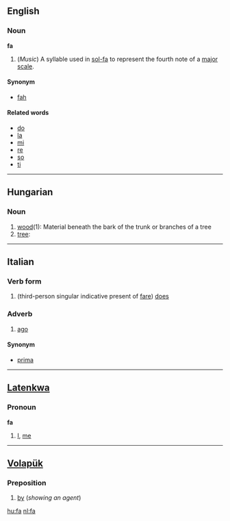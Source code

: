 ==English==
===Noun===
'''fa'''

#(''Music'') A syllable used in [[sol-fa]] to represent the fourth note of a [[major scale]].

====Synonym====
*[[fah]]

====Related words====
*[[do]]
*[[la]]
*[[mi]]
*[[re]]
*[[so]]
*[[ti]]

----

==Hungarian== 
===Noun=== 

#[[wood]](1): Material beneath the bark of the trunk or branches of a tree
#[[tree]]:

----

==Italian==
===Verb form===
# (third-person singular indicative present of [[fare]]) [[does]]

===Adverb===
#[[ago]]

====Synonym====
*[[prima]]

----

==[[Latenkwa]]==
===Pronoun===
'''fa'''

#[[I]], [[me]]

----

==[[Volapük]]== 
===Preposition=== 

#[[by]] (''showing an agent'')

[[hu:fa]]
[[nl:fa]]